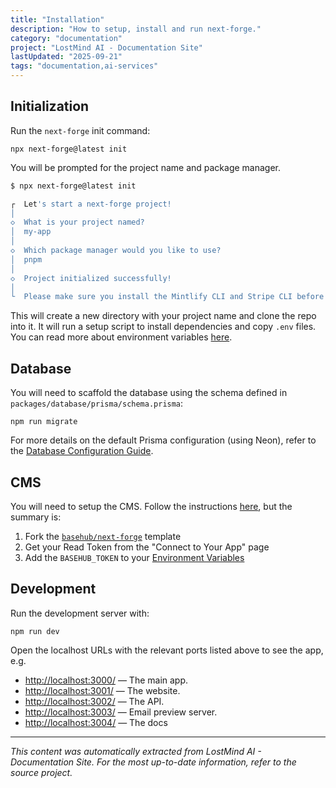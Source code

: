 ```yaml
---
title: "Installation"
description: "How to setup, install and run next-forge."
category: "documentation"
project: "LostMind AI - Documentation Site"
lastUpdated: "2025-09-21"
tags: "documentation,ai-services"
---
```


## Initialization

Run the `next-forge` init command:

```package-install
npx next-forge@latest init
```

You will be prompted for the project name and package manager.

```sh title="Terminal"
$ npx next-forge@latest init

┌  Let's start a next-forge project!
│
◇  What is your project named?
│  my-app
│
◇  Which package manager would you like to use?
│  pnpm
│
◇  Project initialized successfully!
│
└  Please make sure you install the Mintlify CLI and Stripe CLI before starting the project.
```

This will create a new directory with your project name and clone the repo into it. It will run a setup script to install dependencies and copy `.env` files. You can read more about environment variables [here](/docs/setup/env).

## Database

You will need to scaffold the database using the schema defined in `packages/database/prisma/schema.prisma`:

```package-install
npm run migrate
```

For more details on the default Prisma configuration (using Neon), refer to the [Database Configuration Guide](https://www.next-forge.com/packages/database#default-configuration).

## CMS

You will need to setup the CMS. Follow the instructions [here](/packages/cms/overview), but the summary is:

1. Fork the [`basehub/next-forge`](https://basehub.com/basehub/next-forge?fork=1) template
2. Get your Read Token from the "Connect to Your App" page
3. Add the `BASEHUB_TOKEN` to your [Environment Variables](/docs/setup/env)

## Development

Run the development server with:

```package-install
npm run dev
```

Open the localhost URLs with the relevant ports listed above to see the app, e.g.

- [http://localhost:3000/](http://localhost:3000/) — The main app.
- [http://localhost:3001/](http://localhost:3001/) — The website.
- [http://localhost:3002/](http://localhost:3002/) — The API.
- [http://localhost:3003/](http://localhost:3003/) — Email preview server.
- [http://localhost:3004/](http://localhost:3004/) — The docs


---
*This content was automatically extracted from LostMind AI - Documentation Site. For the most up-to-date information, refer to the source project.*
